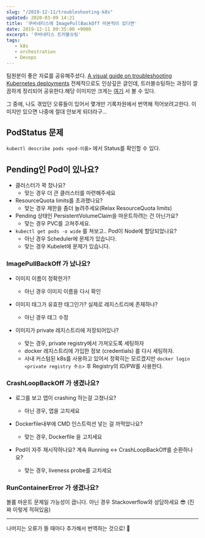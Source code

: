 ```yaml
---
slug: "/2019-12-11/troubleshooting-k8s"
updated: 2020-03-09 14:21
title: '쿠버네티스에 ImagePullBackOff 떠본적이 있다면'
date: 2019-12-11 09:35:00 +9000
excerpt: '쿠버네티스 트러블슈팅'
tags: 
   - k8s
   - orchestration
   - Devops
---
```


팀원분이 좋은 자료를 공유해주셨다. [A visual guide on troubleshooting Kubernetes deployments](https://learnk8s.io/troubleshooting-deployments) 전체적으로도 인상깊은 글인데, 트러블슈팅하는 과정이 깔끔하게 정리되어 공유한다.해당 이미지만 크게는 [여기](https://learnk8s.io/a/troubleshooting-kubernetes.pdf) 서 볼 수 있다. 

그 중에, 나도 겪었던 오류들이 있어서 몇개만 기록차원에서 번역해 적어보려고한다. 이미지만 있으면 나중에 절대 안보게 되더라구... 


## PodStatus 문제 

`kubectl describe pods <pod-이름>` 에서 Status를 확인할 수 있다.


## Pending인 Pod이 있나요? 

- 클러스터가 꽉 찼나요? 
  - 맞는 경우 더 큰 클러스터를 마련해주세요 
- ResourceQuota limits를 초과했나요? 
  - 맞는 경우 제한을 좀더 늘려주세요(Relax ResourceQuota limits)
- Pending 상태인 PersistentVolumeClaim을 마운트하려는 건 아닌가요?
  - 맞는 경우 PVC를 고쳐주세요.
- `kubectl get pods -o wide` 를 쳐보고.. Pod이 Node에 할당되었나요?
  - 아닌 경우 Scheduler에 문제가 있습니다.
  - 맞는 경우 Kubelet에 문제가 있습니다. 

### ImagePullBackOff 가 났나요? 

- 이미지 이름이 정확한가? 
   - 아닌 경우 이미지 이름을 다시 확인 

- 이미지 태그가 유효한 태그인가? 실제로 레지스트리에 존재하나? 
   - 아닌 경우 태그 수정 

- 이미지가 private 레지스트리에 저장되어있나?
   - 맞는 경우, private registry에서 가져오도록 세팅하자 
   - docker 레지스트리에 가입한 정보 (credentials) 를 다시 세팅하자. 
   - 사내 커스텀된 k8s를 사용하고 있어서 정확히는 모르겠지만 `docker login <private registry 주소>` 후 Registry의 ID/PW를 사용한다. 


### CrashLoopBackOff 가 생겼나요? 

- 로그를 보고 앱이 crashing 하는걸 고쳤나요? 
  - 아닌 경우, 앱을 고치세요 

- Dockerfile내부에 CMD 인스트럭션 넣는 걸 까먹었나요?
  - 맞는 경우, Dockerfile 을 고치세요 

- Pod이 자주 재시작하나요? 계속 Running <-> CrashLoopBackOff를 순환하나요?
  - 맞는 경우, liveness probe를 고치세요


### RunContainerError 가 생겼나요? 

볼륨 마운트 문제일 가능성이 큽니다. 아닌 경우 Stackoverflow와 상담하세요 😎 (진짜 이렇게 적혀있음)


---

나머지는 오류가 뜰 때마다 추가해서 번역하는 것으로! 🙊
